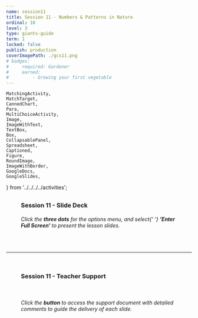```yaml
---
name: session11
title: Session 11 - Numbers & Patterns in Nature
ordinal: 10
level: 3
type: giants-guide
term: 1
locked: false
publish: production
coverImagePath: ./gcs11.png
# badges:
#     required: Gardener
#     earned:
#         - Growing your first vegetable
---
```


    MatchingActivity,
    MatchTarget,
    CannedChart,
    Para,
    MultiChoiceActivity,
    Image,
    ImageWithText,
    TextBox,
    Box,
    CollapsablePanel,
    Spreadsheet,
    Captioned,
    Figure,
    RoundImage,
    ImageWithBorder,
    GoogleDocs,
    GoogleSlides,
} from '../../../../activities';



##

###

<Figure>
    <h3>
        <b>Session 11 - Slide Deck</b>
    </h3>
</Figure>

<GoogleSlides
    googleId="2PACX-1vTntIaNvy07CN6g-_MVHcPwmXlys1PO9vJfQGY02XCfnWuT-AYaFUPuNMWSI8lbDhKPjbd_sRU2k0zD"
    googlePdfId="1tYQtBz8jsUvGG5shzvOAk6qm2dBoJg8pbLhh9Gn70Lo"
/>

<Figure>
    <h6>
        Click the <b>three dots</b> for the options menu, and select{' '}
        <b>'Enter Full Screen'</b> to present the lesson slides.
    </h6>
</Figure>

<br />

<hr />

<br />

###

<Figure>
    <h3>
        <b>Session 11 - Teacher Support</b>
    </h3>
</Figure>

<Figure>
    <a
        href={
            'https://docs.google.com/document/d/19LuQwq8TZBsHNpFpSTKMzGjUgwaLkVYlwoPDjFVQ6Lo/preview'
        }
        target={'_blank'}
    >
        <ImageWithBorder src={button} />
    </a>
</Figure>

<br />

<Figure>
    <h6>
        Click the <b>button</b> to access the support document with detailed
        comments to guide the delivery of each slide.
    </h6>
</Figure>

<br />
<br />
<br />
